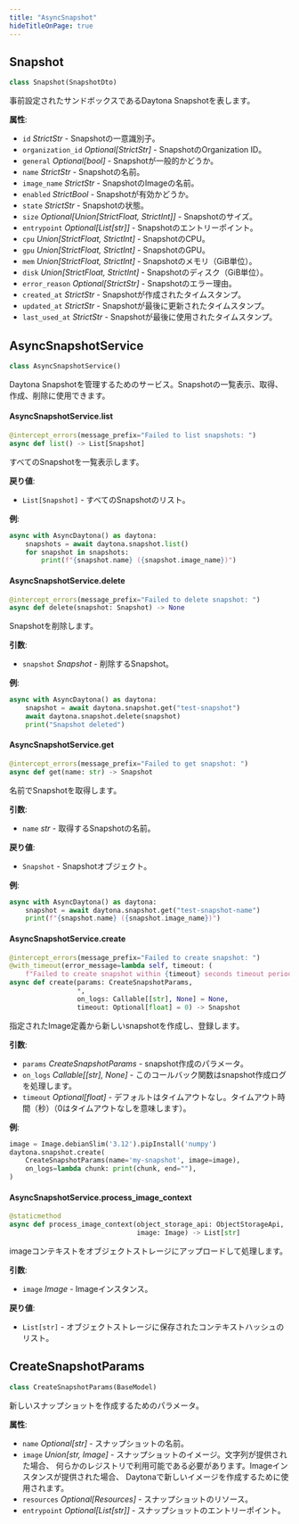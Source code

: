 ```yaml
---
title: "AsyncSnapshot"
hideTitleOnPage: true
---
```


## Snapshot

```python
class Snapshot(SnapshotDto)
```

事前設定されたサンドボックスであるDaytona Snapshotを表します。

**属性**:

- `id` _StrictStr_ - Snapshotの一意識別子。
- `organization_id` _Optional[StrictStr]_ - SnapshotのOrganization ID。
- `general` _Optional[bool]_ - Snapshotが一般的かどうか。
- `name` _StrictStr_ - Snapshotの名前。
- `image_name` _StrictStr_ - SnapshotのImageの名前。
- `enabled` _StrictBool_ - Snapshotが有効かどうか。
- `state` _StrictStr_ - Snapshotの状態。
- `size` _Optional[Union[StrictFloat, StrictInt]]_ - Snapshotのサイズ。
- `entrypoint` _Optional[List[str]]_ - Snapshotのエントリーポイント。
- `cpu` _Union[StrictFloat, StrictInt]_ - SnapshotのCPU。
- `gpu` _Union[StrictFloat, StrictInt]_ - SnapshotのGPU。
- `mem` _Union[StrictFloat, StrictInt]_ - Snapshotのメモリ（GiB単位）。
- `disk` _Union[StrictFloat, StrictInt]_ - Snapshotのディスク（GiB単位）。
- `error_reason` _Optional[StrictStr]_ - Snapshotのエラー理由。
- `created_at` _StrictStr_ - Snapshotが作成されたタイムスタンプ。
- `updated_at` _StrictStr_ - Snapshotが最後に更新されたタイムスタンプ。
- `last_used_at` _StrictStr_ - Snapshotが最後に使用されたタイムスタンプ。


## AsyncSnapshotService

```python
class AsyncSnapshotService()
```

Daytona Snapshotを管理するためのサービス。Snapshotの一覧表示、取得、作成、削除に使用できます。

#### AsyncSnapshotService.list

```python
@intercept_errors(message_prefix="Failed to list snapshots: ")
async def list() -> List[Snapshot]
```

すべてのSnapshotを一覧表示します。

**戻り値**:

- `List[Snapshot]` - すべてのSnapshotのリスト。
  

**例**:

```python
async with AsyncDaytona() as daytona:
    snapshots = await daytona.snapshot.list()
    for snapshot in snapshots:
        print(f"{snapshot.name} ({snapshot.image_name})")
```

#### AsyncSnapshotService.delete

```python
@intercept_errors(message_prefix="Failed to delete snapshot: ")
async def delete(snapshot: Snapshot) -> None
```

Snapshotを削除します。

**引数**:

- `snapshot` _Snapshot_ - 削除するSnapshot。
  

**例**:

```python
async with AsyncDaytona() as daytona:
    snapshot = await daytona.snapshot.get("test-snapshot")
    await daytona.snapshot.delete(snapshot)
    print("Snapshot deleted")
```

#### AsyncSnapshotService.get

```python
@intercept_errors(message_prefix="Failed to get snapshot: ")
async def get(name: str) -> Snapshot
```

名前でSnapshotを取得します。

**引数**:

- `name` _str_ - 取得するSnapshotの名前。
  

**戻り値**:

- `Snapshot` - Snapshotオブジェクト。
  

**例**:

```python
async with AsyncDaytona() as daytona:
    snapshot = await daytona.snapshot.get("test-snapshot-name")
    print(f"{snapshot.name} ({snapshot.image_name})")
```

#### AsyncSnapshotService.create

```python
@intercept_errors(message_prefix="Failed to create snapshot: ")
@with_timeout(error_message=lambda self, timeout: (
    f"Failed to create snapshot within {timeout} seconds timeout period."))
async def create(params: CreateSnapshotParams,
                 *,
                 on_logs: Callable[[str], None] = None,
                 timeout: Optional[float] = 0) -> Snapshot
```

指定されたImage定義から新しいsnapshotを作成し、登録します。

**引数**:

- `params` _CreateSnapshotParams_ - snapshot作成のパラメータ。
- `on_logs` _Callable[[str], None]_ - このコールバック関数はsnapshot作成ログを処理します。
- `timeout` _Optional[float]_ - デフォルトはタイムアウトなし。タイムアウト時間（秒）（0はタイムアウトなしを意味します）。

**例**:

```python
image = Image.debianSlim('3.12').pipInstall('numpy')
daytona.snapshot.create(
    CreateSnapshotParams(name='my-snapshot', image=image),
    on_logs=lambda chunk: print(chunk, end=""),
)
```

#### AsyncSnapshotService.process\_image\_context

```python
@staticmethod
async def process_image_context(object_storage_api: ObjectStorageApi,
                                image: Image) -> List[str]
```

imageコンテキストをオブジェクトストレージにアップロードして処理します。

**引数**:

- `image` _Image_ - Imageインスタンス。

**戻り値**:

- `List[str]` - オブジェクトストレージに保存されたコンテキストハッシュのリスト。

## CreateSnapshotParams

```python
class CreateSnapshotParams(BaseModel)
```

新しいスナップショットを作成するためのパラメータ。

**属性**:

- `name` _Optional[str]_ - スナップショットの名前。
- `image` _Union[str, Image]_ - スナップショットのイメージ。文字列が提供された場合、
  何らかのレジストリで利用可能である必要があります。Imageインスタンスが提供された場合、
  Daytonaで新しいイメージを作成するために使用されます。
- `resources` _Optional[Resources]_ - スナップショットのリソース。
- `entrypoint` _Optional[List[str]]_ - スナップショットのエントリーポイント。

